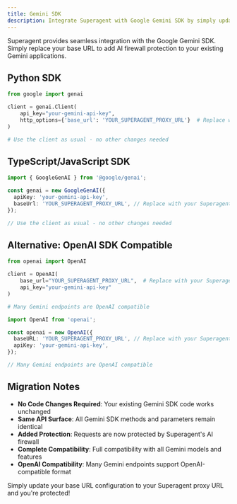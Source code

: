 ```yaml
---
title: Gemini SDK
description: Integrate Superagent with Google Gemini SDK by simply updating your base URL
---
```


Superagent provides seamless integration with the Google Gemini SDK. Simply replace your base URL to add AI firewall protection to your existing Gemini applications.

## Python SDK

```python title="Python SDK Setup"
from google import genai

client = genai.Client(
    api_key="your-gemini-api-key",
    http_options={'base_url': 'YOUR_SUPERAGENT_PROXY_URL'}  # Replace with your Superagent proxy
)

# Use the client as usual - no other changes needed
```

## TypeScript/JavaScript SDK

```typescript title="TypeScript/JavaScript SDK Setup"
import { GoogleGenAI } from '@google/genai';

const genai = new GoogleGenAI({
  apiKey: 'your-gemini-api-key',
  baseUrl: 'YOUR_SUPERAGENT_PROXY_URL', // Replace with your Superagent proxy
});

// Use the client as usual - no other changes needed
```

## Alternative: OpenAI SDK Compatible

```python title="Python with OpenAI SDK"
from openai import OpenAI

client = OpenAI(
    base_url="YOUR_SUPERAGENT_PROXY_URL",  # Replace with your Superagent proxy
    api_key="your-gemini-api-key"
)

# Many Gemini endpoints are OpenAI compatible
```

```typescript title="TypeScript with OpenAI SDK"
import OpenAI from 'openai';

const openai = new OpenAI({
  baseURL: 'YOUR_SUPERAGENT_PROXY_URL', // Replace with your Superagent proxy
  apiKey: 'your-gemini-api-key',
});

// Many Gemini endpoints are OpenAI compatible
```

## Migration Notes

- **No Code Changes Required**: Your existing Gemini SDK code works unchanged
- **Same API Surface**: All Gemini SDK methods and parameters remain identical
- **Added Protection**: Requests are now protected by Superagent's AI firewall
- **Complete Compatibility**: Full compatibility with all Gemini models and features
- **OpenAI Compatibility**: Many Gemini endpoints support OpenAI-compatible format

Simply update your base URL configuration to your Superagent proxy URL and you're protected!